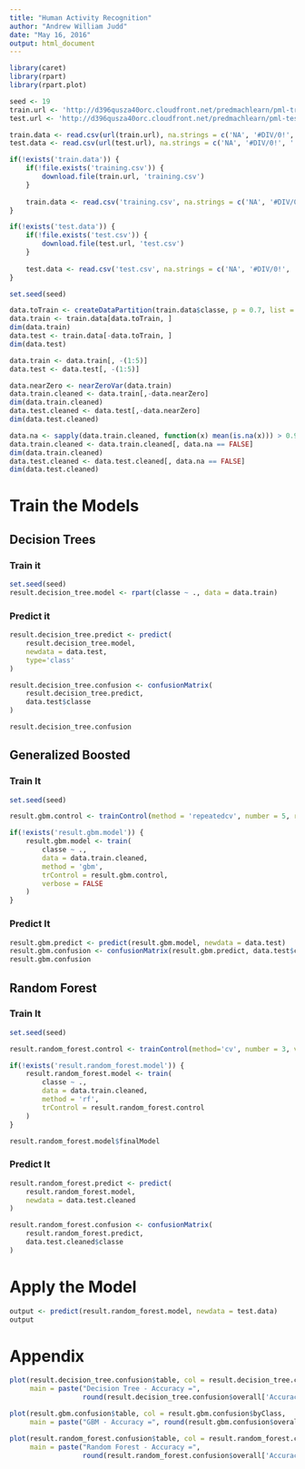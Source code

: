 ```yaml
---
title: "Human Activity Recognition"
author: "Andrew William Judd"
date: "May 16, 2016"
output: html_document
---
```


```r
library(caret)
library(rpart)
library(rpart.plot)
```

```r
seed <- 19
train.url <- 'http://d396qusza40orc.cloudfront.net/predmachlearn/pml-training.csv'
test.url <- 'http://d396qusza40orc.cloudfront.net/predmachlearn/pml-testing.csv'
```


```r
train.data <- read.csv(url(train.url), na.strings = c('NA', '#DIV/0!', ''))
test.data <- read.csv(url(test.url), na.strings = c('NA', '#DIV/0!', ''))
```

```r
if(!exists('train.data')) {
    if(!file.exists('training.csv')) {
        download.file(train.url, 'training.csv')
    }
    
    train.data <- read.csv('training.csv', na.strings = c('NA', '#DIV/0!', ''))
}

if(!exists('test.data')) {
    if(!file.exists('test.csv')) {
        download.file(test.url, 'test.csv')
    }
    
    test.data <- read.csv('test.csv', na.strings = c('NA', '#DIV/0!', ''))
}
```

```r
set.seed(seed)

data.toTrain <- createDataPartition(train.data$classe, p = 0.7, list = FALSE)
data.train <- train.data[data.toTrain, ]
dim(data.train)
data.test <- train.data[-data.toTrain, ]
dim(data.test)

data.train <- data.train[, -(1:5)]
data.test <- data.test[, -(1:5)]
```

```r
data.nearZero <- nearZeroVar(data.train)
data.train.cleaned <- data.train[,-data.nearZero]
dim(data.train.cleaned)
data.test.cleaned <- data.test[,-data.nearZero]
dim(data.test.cleaned)
```

```r
data.na <- sapply(data.train.cleaned, function(x) mean(is.na(x))) > 0.95
data.train.cleaned <- data.train.cleaned[, data.na == FALSE]
dim(data.train.cleaned)
data.test.cleaned <- data.test.cleaned[, data.na == FALSE]
dim(data.test.cleaned)
```

# Train the Models

## Decision Trees

### Train it

```r
set.seed(seed)
result.decision_tree.model <- rpart(classe ~ ., data = data.train)
```

### Predict it

```r
result.decision_tree.predict <- predict(
    result.decision_tree.model,
    newdata = data.test,
    type='class'
)

result.decision_tree.confusion <- confusionMatrix(
    result.decision_tree.predict,
    data.test$classe
)

result.decision_tree.confusion
```

## Generalized Boosted

### Train It

```r
set.seed(seed)

result.gbm.control <- trainControl(method = 'repeatedcv', number = 5, repeats = 1)

if(!exists('result.gbm.model')) {
    result.gbm.model <- train(
        classe ~ .,
        data = data.train.cleaned,
        method = 'gbm',
        trControl = result.gbm.control,
        verbose = FALSE
    )   
}
```

### Predict It

```r
result.gbm.predict <- predict(result.gbm.model, newdata = data.test)
result.gbm.confusion <- confusionMatrix(result.gbm.predict, data.test$classe)
result.gbm.confusion
```

## Random Forest

### Train It

```r
set.seed(seed)

result.random_forest.control <- trainControl(method='cv', number = 3, verboseIter = FALSE)

if(!exists('result.random_forest.model')) {
    result.random_forest.model <- train(
        classe ~ .,
        data = data.train.cleaned,
        method = 'rf',
        trControl = result.random_forest.control
    )
}

result.random_forest.model$finalModel
```

### Predict It

```r
result.random_forest.predict <- predict(
    result.random_forest.model,
    newdata = data.test.cleaned
)

result.random_forest.confusion <- confusionMatrix(
    result.random_forest.predict,
    data.test.cleaned$classe
)
```

# Apply the Model

```r
output <- predict(result.random_forest.model, newdata = test.data)
output
```


# Appendix

```r
plot(result.decision_tree.confusion$table, col = result.decision_tree.confusion$byClass, 
     main = paste("Decision Tree - Accuracy =",
                  round(result.decision_tree.confusion$overall['Accuracy'], 4)))
```

```r
plot(result.gbm.confusion$table, col = result.gbm.confusion$byClass, 
     main = paste("GBM - Accuracy =", round(result.gbm.confusion$overall['Accuracy'], 4)))
```

```r
plot(result.random_forest.confusion$table, col = result.random_forest.confusion$byClass, 
     main = paste("Random Forest - Accuracy =",
                  round(result.random_forest.confusion$overall['Accuracy'], 4)))
```
